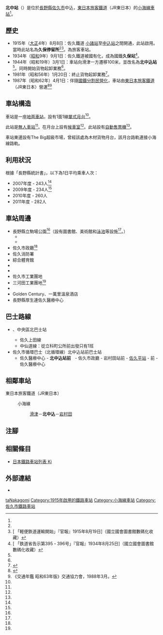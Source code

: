 {{NoteTA |G1=Railway |G2=Transport
|T=zh-hans:北中込站;zh-hk:北中込站;zh-tw:北中込車站;
|1=zh-hans:北中込站;zh-hk:北中込站;zh-tw:北中込車站;
}}
{{Infobox station
|公司色 = green
|站名 = 北中込
|圖片 =  Kita-Nakagomi-Sta.JPG
|圖片說明 = 車站大樓（2009年10月）
|日文原名 = 北中込
|平假名 = きたなかごみ
|羅馬拼音 = Kita-Nakagomi
|副站名 = 
|電報略號 = キナ<ref name="nagano-zeneki">{{Cite book|author=信濃毎日新聞社出版部 |title=長野県鉄道全駅 増補改訂版 |publisher=信濃毎日新聞社 |date=2011-07-24 |isbn=9784784071647 |page=140|language=ja}}</ref>
|所在地 = {{JPN}}[[長野縣|長野縣]][[佐久市|佐久市]]中込<ref name="nagano-zeneki"/>
|座標 = {{coord|36|15|17.91|N|138|28|35.69|E|type:railwaystation_region:JP-24|display=inline,title}}
|車站構造 = [[地面車站|地面車站]]
|月台配置 = 1面1線<ref name="nagano-zeneki"/>
|啟用年月日 = 1915年（[[大正|大正]]4年）8月8日<ref name="nagano-zeneki"/>
|廢站年月日 = 
|乘客人數 = 282
|上下車人次 = 
|統計年度 = 2011
|轉車 = 
|全寬備註 = [[無人車站|無人車站]]（設有自動售票機）<ref name="nagano-zeneki"/><br>* 在1944年前，車站曾名為久保站。<br>海拔：692.4米<ref name="nagano-zeneki"/>
|adjacent = {{Adjacent stations|system=東日本旅客鐵道|line=小海線|left=滑津|right=岩村田|note-left=1.9km|note-mid=距離[[小淵澤站|小淵澤]]68.4km|note-right=2.2km}}
}}
'''北中{{ruby-zy|込|-{zh-tw:ㄩ;zh-cn:yū;zh-hk:yū}-}}站'''（{{jpn|j=北中込駅|hg=きたなかごみえき|rm=Kita-Nakagomi eki|f=y}}）是位於[[長野縣|長野縣]][[佐久市|佐久市]]中込，[[東日本旅客鐵道|東日本旅客鐵道]]（JR東日本）的[[小海線|小海線]][[鐵路車站|車站]]<ref name="nagano-zeneki"/>。

== 歷史 ==
* 1915年（[[大正|大正]]4年）8月8日：佐久鐵道 [[小諸站|小諸站]]至[[中込站|中込站]]之間開通，此站啟用。當時此站名為'''久保停留所'''<ref name="nagano-zeneki"/><ref>[{{NDLDC|2953023/3}} 「軽便鉄道運輸開始」『官報』1915年8月19日]（國立國會圖書館數碼化收藏）</ref>。為旅客車站。
* 1934年（[[昭和|昭和]]9年）9月1日：佐久鐵道被國有化，成為國鐵'''久保站'''<ref>[{{NDLDC|2958772/3}} 「鉄道省告示第395・396号」『官報』1934年8月25日]（國立國會圖書館數碼化收藏）</ref>。
* 1944年（昭和19年）3月1日：車站向滑津一方遷移100米，並改名為'''北中込站'''<ref name="nagano-zeneki"/>。同時開始貨物起卸業務<ref name="nagano-zeneki"/>。
* 1981年（昭和56年）1月20日：終止貨物起卸業務<ref name="zeneki12">{{Cite book|title =週刊 JR全駅・全車両基地 |publisher = [[朝日新聞出版|朝日新聞出版]] |series=週刊朝日百科 |volume  =12号 大宮駅・野辺山駅・川原湯温泉駅ほか92駅 |date =2012-10-28 |page =27 |language=ja}}</ref>。
* 1987年（昭和62年）4月1日：伴隨[[國鐵分割民營化|國鐵分割民營化]]，車站由[[東日本旅客鐵道|東日本旅客鐵道]]（JR東日本）營運<ref name="sone03">{{Cite book|author={{Translink|ja|曽根悟|曾根悟}}（監修） |title=週刊 歴史でめぐる鉄道全路線 国鉄・JR |editor=朝日新聞出版分冊百科編集部（編集） |publisher=[[朝日新聞出版|朝日新聞出版]] |series=週刊朝日百科 |volume=3号 飯田線・身延線・小海線 |date=2009-07-26 |page=27 |language=ja}}</ref><ref name="trafic-yearbook-1988">《交通年鑑 昭和63年版》交通協力會，1988年3月。</ref>

== 車站構造 ==
車站是一座[[地面車站|地面車站]]，設有1面1線[[單式月台|單式月台]]<ref name="nagano-zeneki"/>。

此站是[[無人車站|無人車站]]<ref name="nagano-zeneki"/>。在月台上設有[[候車室|候車室]]<ref name="nagano-zeneki"/>。此站設有[[自動售票機|自動售票機]]<ref name="nagano-zeneki"/>。

車站東邊設有The Big超級市場，曾經該處為木材貨物月台，該月台路軌連接小海線路軌。

== 利用狀況 ==
根據「長野縣統計書」，以下為1日平均乘車人次：
* 2007年度 - 243人<ref name="nagano-zeneki"/>
* 2009年度 - 234人<ref name="nagano-zeneki"/>
* 2010年度 - 260人
* 2011年度 - 282人

== 車站周邊 ==
* 長野縣立駒場公園<ref name="nagano-zeneki"/>（設有圖書館、美術館和[[泳池|泳池]]等設施<ref name="zeneki12"/>。）
** {{Translink|ja|佐久市立図書館|佐久市立圖書館|佐久市立中央圖書館}}
** {{Translink|ja|佐久市立近代美術館}}
* 佐久市政廳<ref name="nagano-zeneki"/>
* 佐久消防署
* 綜合體育館
* {{Translink|ja|長野県立武道館|長野縣立武道館}}
* {{Translink|ja|地球環境高校}}
* 佐久市工業團地
* 三河田工業團地<ref name="nagano-zeneki"/>
* {{Translink|ja|ツルヤ (チェーンストア)|鶴屋 (連鎖店)|鶴屋}}
* Golden Century、一萬里溫泉酒店
* 長野縣厚生連{{Translink|ja|佐久総合病院|佐久綜合醫院}}佐久醫療中心

== 巴士路線 ==
* {{Translink|ja|千曲バス|千曲巴士}}、中央區北巴士站
** 佐久上田線
** 中仙道線：從立科町公所前出發只有1班
* 佐久市循環巴士（北循環線）北中込站前巴士站
** 佐久醫療中心 - '''北中込站前'''　- 佐久市政廳 - 岩村田站前 - [[佐久平站|佐久平站]] - {{Translink|ja|佐久大学|佐久大學}}前 - 佐久醫療中心

== 相鄰車站 ==
; 東日本旅客鐵道（JR東日本）
: {{Color|green|■}}小海線
:: [[滑津站|滑津]]－'''北中込'''－[[岩村田站|岩村田]]
== 注腳 ==
{{Reflist}}
== 相關條目 ==
{{commonscat|Kita-Nakagomi Station}}
* [[日本鐵路車站列表_Ki|日本鐵路車站列表 Ki]]
== 外部連結 ==
*{{外部連結/JR東日本車站|579|北中込}}{{ja icon}}
{{小海線}}
{{DEFAULTSORT:Kita-Nakagomi}}
[[Category:日本鐵路車站_Ki|taNakagomi]]
[[Category:1915年啟用的鐵路車站|Category:1915年啟用的鐵路車站]]
[[Category:小海線車站|Category:小海線車站]]
[[Category:佐久市鐵路車站|Category:佐久市鐵路車站]]